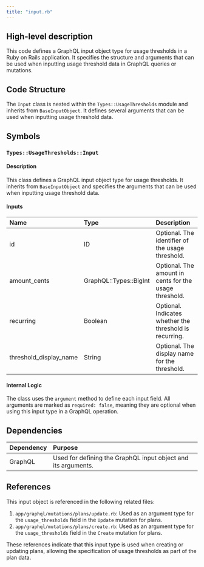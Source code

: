 ```yaml
---
title: "input.rb"
---
```


## High-level description
This code defines a GraphQL input object type for usage thresholds in a Ruby on Rails application. It specifies the structure and arguments that can be used when inputting usage threshold data in GraphQL queries or mutations.

## Code Structure
The `Input` class is nested within the `Types::UsageThresholds` module and inherits from `BaseInputObject`. It defines several arguments that can be used when inputting usage threshold data.

## Symbols

### `Types::UsageThresholds::Input`
#### Description
This class defines a GraphQL input object type for usage thresholds. It inherits from `BaseInputObject` and specifies the arguments that can be used when inputting usage threshold data.

#### Inputs
| Name | Type | Description |
|:-----|:-----|:------------|
| id | ID | Optional. The identifier of the usage threshold. |
| amount_cents | GraphQL::Types::BigInt | Optional. The amount in cents for the usage threshold. |
| recurring | Boolean | Optional. Indicates whether the threshold is recurring. |
| threshold_display_name | String | Optional. The display name for the threshold. |

#### Internal Logic
The class uses the `argument` method to define each input field. All arguments are marked as `required: false`, meaning they are optional when using this input type in a GraphQL operation.

## Dependencies
| Dependency | Purpose |
|:-----------|:--------|
| GraphQL | Used for defining the GraphQL input object and its arguments. |

## References
This input object is referenced in the following related files:
1. `app/graphql/mutations/plans/update.rb`: Used as an argument type for the `usage_thresholds` field in the `Update` mutation for plans.
2. `app/graphql/mutations/plans/create.rb`: Used as an argument type for the `usage_thresholds` field in the `Create` mutation for plans.

These references indicate that this input type is used when creating or updating plans, allowing the specification of usage thresholds as part of the plan data.